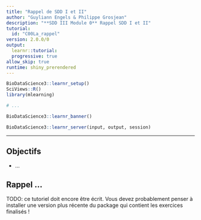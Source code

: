```yaml
---
title: "Rappel de SDD I et II"
author: "Guyliann Engels & Philippe Grosjean"
description: "**SDD III Module 0** Rappel SDD I et II"
tutorial:
  id: "C00La_rappel"
version: 2.0.0/0
output:
  learnr::tutorial:
  progressive: true
allow_skip: true
runtime: shiny_prerendered
---
```


```r
BioDataScience3::learnr_setup()
SciViews::R()
library(mlearning)

# ...
```

```r
BioDataScience3::learnr_banner()
```

```r
BioDataScience3::learnr_server(input, output, session)
```

------------------------------------------------------------------------

## Objectifs

-   ...

## Rappel ...

TODO: ce tutoriel doit encore être écrit. Vous devez probablement penser à installer une version plus récente du package qui contient les exercices finalisés !
